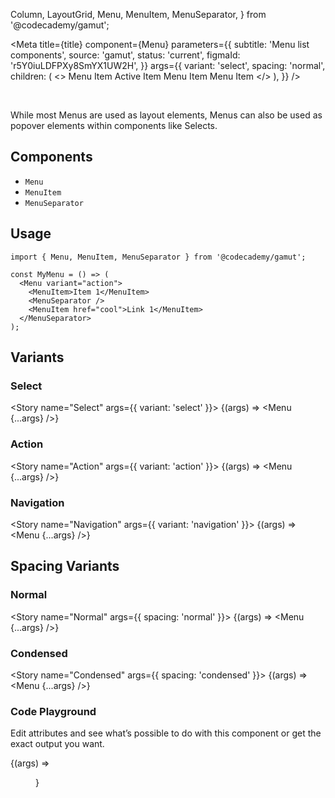   Column,
  LayoutGrid,
  Menu,
  MenuItem,
  MenuSeparator,
} from '@codecademy/gamut';

<Meta
  title={title}
  component={Menu}
  parameters={{
    subtitle: 'Menu list components',
    source: 'gamut',
    status: 'current',
    figmaId: 'r5Y0iuLDFPXy8SmYX1UW2H',
  }}
  args={{
    variant: 'select',
    spacing: 'normal',
    children: (
      <>
        <MenuItem>Menu Item</MenuItem>
        <MenuItem active>Active Item</MenuItem>
        <MenuSeparator />
        <MenuItem>Menu Item</MenuItem>
        <MenuItem>Menu Item</MenuItem>
      </>
    ),
  }}
/>

<br />

While most Menus are used as layout elements, Menus can also be used as popover elements within components like Selects.

## Components

- `Menu`
- `MenuItem`
- `MenuSeparator`

## Usage

```tsx
import { Menu, MenuItem, MenuSeparator } from '@codecademy/gamut';

const MyMenu = () => (
  <Menu variant="action">
    <MenuItem>Item 1</MenuItem>
    <MenuSeparator />
    <MenuItem href="cool">Link 1</MenuItem>
  </MenuSeparator>
);
```

## Variants

<LayoutGrid gap={32} py={24}>
<Column size={4} variant={false}>

### Select

<Story name="Select" args={{ variant: 'select' }}>
  {(args) => <Menu {...args} />}
</Story>

</Column>
<Column size={4} variant={false}>

### Action

<Story name="Action" args={{ variant: 'action' }}>
  {(args) => <Menu {...args} />}
</Story>

</Column>
<Column size={4} variant={false}>

### Navigation

<Story name="Navigation" args={{ variant: 'navigation' }}>
  {(args) => <Menu {...args} />}
</Story>

</Column>
</LayoutGrid>

## Spacing Variants

<LayoutGrid gap={32} py={24}>
<Column size={4} variant={false}>

### Normal

<Story name="Normal" args={{ spacing: 'normal' }}>
  {(args) => <Menu {...args} />}
</Story>

</Column>
<Column size={4} variant={false}>

### Condensed

<Story name="Condensed" args={{ spacing: 'condensed' }}>
  {(args) => <Menu {...args} />}
</Story>

</Column>
</LayoutGrid>

### Code Playground

Edit attributes and see what’s possible to do with this component or get the exact output you want.

<Canvas>
  <Story name="Menu">{(args) => <Menu {...args} />}</Story>
</Canvas>

<PropsTable story="Menu" />
